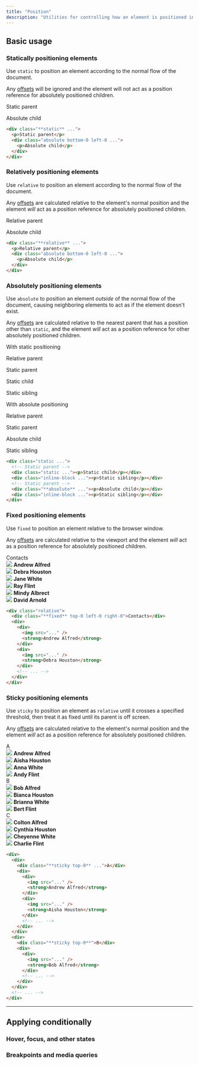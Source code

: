 ```yaml
---
title: "Position"
description: "Utilities for controlling how an element is positioned in the DOM."
---
```




## Basic usage

### Statically positioning elements

Use `static` to position an element according to the normal flow of the document.

Any [offsets](/docs/top-right-bottom-left) will be ignored and the element will not act as a position reference for absolutely positioned children.

<Example>
  <div class="relative text-sm font-medium leading-6">
    <div class="bg-purple-400/20 border border-purple-700/10 rounded-lg p-4 dark:bg-blue-900/70 dark:border-0">
      <div class="static bg-purple-400/20 border border-purple-700/10 p-4 h-32 dark:bg-blue-400/20 dark:border-0">
        <p class="text-purple-700 dark:text-blue-200">Static parent</p>
        <div class="absolute bottom-0 left-0 bg-purple-500 shadow-lg rounded-lg p-4 text-white dark:bg-blue-500">
          <p>Absolute child</p>
        </div>
      </div>
    </div>
  </div>
</Example>

```html
<div class="**static** ...">
  <p>Static parent</p>
  <div class="absolute bottom-0 left-0 ...">
    <p>Absolute child</p>
  </div>
</div>
```

### Relatively positioning elements

Use `relative` to position an element according to the normal flow of the document.

Any [offsets](/docs/top-right-bottom-left) are calculated relative to the element's normal position and the element *will* act as a position reference for absolutely positioned children.

<Example>
  <div class="relative text-sm font-medium leading-6">
    <div class="bg-blue-400/20 border border-blue-700/10 rounded-lg p-4 dark:bg-zinc-900/70 dark:border-0">
      <div class="relative bg-blue-400/20 border border-blue-700/10 p-4 h-32 dark:bg-zinc-400/20 dark:border-0">
        <p class="text-blue-700 dark:text-white">Relative parent</p>
        <div class="absolute bottom-0 left-0 bg-blue-500 shadow-lg rounded-lg p-4 text-white dark:bg-zinc-500">
          <p>Absolute child</p>
        </div>
      </div>
    </div>
  </div>
</Example>

```html
<div class="**relative** ...">
  <p>Relative parent</p>
  <div class="absolute bottom-0 left-0 ...">
    <p>Absolute child</p>
  </div>
</div>
```

### Absolutely positioning elements

Use `absolute` to position an element *outside* of the normal flow of the document, causing neighboring elements to act as if the element doesn't exist.

Any [offsets](/docs/top-right-bottom-left) are calculated relative to the nearest parent that has a position other than `static`, and the element *will* act as a position reference for other absolutely positioned children.

<Example>
  <div class="space-y-8">
    <div>
      <p class="text-sm text-zinc-500 font-medium mb-4">With static positioning</p>
      <div class="relative text-sm font-medium leading-6">
        <div class="relative bg-indigo-400/20 border border-indigo-700/10 rounded-lg p-4 dark:bg-indigo-900/80 dark:border-0">
          <p class="text-indigo-700 -mt-2 mb-2 dark:text-indigo-200">Relative parent</p>
          <div class="static bg-indigo-400/20 border border-indigo-700/10 p-4 h-32 flex flex-col justify-between dark:border-0">
            <p class="text-indigo-700 dark:text-indigo-200">Static parent</p>
            <div class="flex gap-4">
              <div class=" bottom-0 left-0 bg-indigo-500 shadow-lg rounded-lg p-4 text-white">
                <p>Static child</p>
              </div>
              <div class="bg-indigo-100 shadow-lg rounded-lg p-4 text-indigo-600">
                <p>Static sibling</p>
              </div>
            </div>
          </div>
        </div>
      </div>
    </div>
    <div>
      <p class="text-sm text-zinc-500 font-medium mb-4">With absolute positioning</p>
      <div class="relative text-sm font-medium leading-6">
        <div class="relative bg-indigo-400/20 border border-indigo-700/10 rounded-lg p-4 dark:bg-indigo-900/80 dark:border-0">
          <p class="text-indigo-700 -mt-2 mb-2 dark:text-indigo-200">Relative parent</p>
          <div class="static bg-indigo-400/20 border border-indigo-700/10 p-4 h-32 flex flex-col justify-between dark:border-0">
            <p class="text-indigo-700 dark:text-indigo-200">Static parent</p>
            <div class="flex gap-4">
              <div class="absolute top-0 right-0 bg-indigo-500 shadow-lg rounded-lg p-4 text-white">
                <p>Absolute child</p>
              </div>
              <div class="bg-indigo-100 shadow-lg rounded-lg p-4 text-indigo-600">
                <p>Static sibling</p>
              </div>
            </div>
          </div>
        </div>
      </div>
    </div>
  </div>
</Example>

```html
<div class="static ...">
  <!-- Static parent -->
  <div class="static ..."><p>Static child</p></div>
  <div class="inline-block ..."><p>Static sibling</p></div>
  <!-- Static parent -->
  <div class="**absolute** ..."><p>Absolute child</p></div>
  <div class="inline-block ..."><p>Static sibling</p></div>
</div>
```

### Fixed positioning elements

Use `fixed` to position an element relative to the browser window.

Any [offsets](/docs/top-right-bottom-left) are calculated relative to the viewport and the element *will* act as a position reference for absolutely positioned children.

<Example p="none">
  <div class="px-3">
    <div class="relative max-w-md mx-auto bg-white dark:bg-zinc-800 shadow-lg h-80 overflow-hidden ring-1 ring-zinc-900/5">
      <div class="absolute top-0 left-0 right-0 px-4 py-3 flex items-center font-semibold text-sm text-zinc-900 dark:text-zinc-200 bg-zinc-50/90 dark:bg-zinc-700/90 backdrop-blur-sm ring-1 ring-zinc-900/10 dark:ring-black/10">Contacts</div>
      <div class="overflow-auto flex flex-col divide-y h-80 dark:divide-zinc-200/5">
        <div class="flex items-center gap-4 p-4">
          <img class="w-12 h-12 rounded-full" src="https://images.unsplash.com/photo-1501196354995-cbb51c65aaea?ixlib=rb-1.2.1&ixid=MnwxMjA3fDB8MHxwaG90by1wYWdlfHx8fGVufDB8fHx8&auto=format&fit=facearea&facepad=4&w=256&h=256&q=80" />
          <strong class="text-zinc-900 text-sm font-medium dark:text-zinc-200">Andrew Alfred</strong>
        </div>
        <div class="flex items-center gap-4 p-4">
          <img class="w-12 h-12 rounded-full" src="https://images.unsplash.com/photo-1531123897727-8f129e1688ce?ixlib=rb-1.2.1&ixid=MnwxMjA3fDB8MHxwaG90by1wYWdlfHx8fGVufDB8fHx8&auto=format&fit=facearea&facepad=4&w=256&h=256&q=80" />
          <strong class="text-zinc-900 text-sm font-medium dark:text-zinc-200">Debra Houston</strong>
        </div>
        <div class="flex items-center gap-4 p-4">
          <img class="w-12 h-12 rounded-full" src="https://images.unsplash.com/photo-1517841905240-472988babdf9?ixlib=rb-1.2.1&ixid=MnwxMjA3fDB8MHxwaG90by1wYWdlfHx8fGVufDB8fHx8&auto=format&fit=facearea&facepad=4&w=256&h=256&q=80" />
          <strong class="text-zinc-900 text-sm font-medium dark:text-zinc-200">Jane White</strong>
        </div>
        <div class="flex items-center gap-4 p-4">
          <img class="w-12 h-12 rounded-full" src="https://images.unsplash.com/photo-1531427186611-ecfd6d936c79?ixlib=rb-1.2.1&ixid=MnwxMjA3fDB8MHxwaG90by1wYWdlfHx8fGVufDB8fHx8&auto=format&fit=facearea&facepad=4&w=256&h=256&q=80" />
          <strong class="text-zinc-900 text-sm font-medium dark:text-zinc-200">Ray Flint</strong>
        </div>
        <div class="flex items-center gap-4 p-4">
          <img class="w-12 h-12 rounded-full" src="https://images.unsplash.com/photo-1580489944761-15a19d654956?ixlib=rb-1.2.1&ixid=MnwxMjA3fDB8MHxwaG90by1wYWdlfHx8fGVufDB8fHx8&auto=format&fit=facearea&facepad=4&w=256&h=256&q=80" />
          <strong class="text-zinc-900 text-sm font-medium dark:text-zinc-200">Mindy Albrect</strong>
        </div>
        <div class="flex items-center gap-4 p-4">
          <img class="w-12 h-12 rounded-full" src="https://images.unsplash.com/photo-1492562080023-ab3db95bfbce?ixlib=rb-1.2.1&ixid=MnwxMjA3fDB8MHxwaG90by1wYWdlfHx8fGVufDB8fHx8&auto=format&fit=facearea&facepad=4&w=256&h=256&q=80" />
          <strong class="text-zinc-900 text-sm font-medium dark:text-zinc-200">David Arnold</strong>
        </div>
      </div>
    </div>
  </div>
</Example>

```html
<div class="relative">
  <div class="**fixed** top-0 left-0 right-0">Contacts</div>
  <div>
    <div>
      <img src="..." />
      <strong>Andrew Alfred</strong>
    </div>
    <div>
      <img src="..." />
      <strong>Debra Houston</strong>
    </div>
    <!-- ... -->
  </div>
</div>
```

### Sticky positioning elements

Use `sticky` to position an element as `relative` until it crosses a specified threshold, then treat it as fixed until its parent is off screen.

Any [offsets](/docs/top-right-bottom-left) are calculated relative to the element's normal position and the element *will* act as a position reference for absolutely positioned children.

<Example p="none">
  <div class="px-3">
    <div class="relative max-w-md mx-auto bg-white dark:bg-zinc-800 shadow-lg h-80 overflow-auto ring-1 ring-zinc-900/5 -my-px">
      <div class="relative">
        <div class="sticky top-0 px-4 py-3 flex items-center font-semibold text-sm text-zinc-900 dark:text-zinc-200 bg-zinc-50/90 dark:bg-zinc-700/90 backdrop-blur-sm ring-1 ring-zinc-900/10 dark:ring-black/10">A</div>
        <div class="divide-y dark:divide-zinc-200/5">
          <div class="flex items-center gap-4 p-4">
            <img class="w-12 h-12 rounded-full" src="https://images.unsplash.com/photo-1501196354995-cbb51c65aaea?ixlib=rb-1.2.1&ixid=MnwxMjA3fDB8MHxwaG90by1wYWdlfHx8fGVufDB8fHx8&auto=format&fit=facearea&facepad=4&w=256&h=256&q=80" />
            <strong class="text-zinc-900 text-sm font-medium dark:text-zinc-200">Andrew Alfred</strong>
          </div>
          <div class="flex items-center gap-4 p-4">
            <img class="w-12 h-12 rounded-full" src="https://images.unsplash.com/photo-1531123897727-8f129e1688ce?ixlib=rb-1.2.1&ixid=MnwxMjA3fDB8MHxwaG90by1wYWdlfHx8fGVufDB8fHx8&auto=format&fit=facearea&facepad=4&w=256&h=256&q=80" />
            <strong class="text-zinc-900 text-sm font-medium dark:text-zinc-200">Aisha Houston</strong>
          </div>
          <div class="flex items-center gap-4 p-4">
            <img class="w-12 h-12 rounded-full" src="https://images.unsplash.com/photo-1517841905240-472988babdf9?ixlib=rb-1.2.1&ixid=MnwxMjA3fDB8MHxwaG90by1wYWdlfHx8fGVufDB8fHx8&auto=format&fit=facearea&facepad=4&w=256&h=256&q=80" />
            <strong class="text-zinc-900 text-sm font-medium dark:text-zinc-200">Anna White</strong>
          </div>
          <div class="flex items-center gap-4 p-4">
            <img class="w-12 h-12 rounded-full" src="https://images.unsplash.com/photo-1531427186611-ecfd6d936c79?ixlib=rb-1.2.1&ixid=MnwxMjA3fDB8MHxwaG90by1wYWdlfHx8fGVufDB8fHx8&auto=format&fit=facearea&facepad=4&w=256&h=256&q=80" />
            <strong class="text-zinc-900 text-sm font-medium dark:text-zinc-200">Andy Flint</strong>
          </div>
        </div>
      </div>
      <div class="relative">
        <div class="sticky top-0 px-4 py-3 flex items-center font-semibold text-sm text-zinc-900 dark:text-zinc-200 bg-zinc-50/90 dark:bg-zinc-700/90 backdrop-blur-sm ring-1 ring-zinc-900/10 dark:ring-black/10">B</div>
        <div class="divide-y dark:divide-zinc-200/5">
          <div class="flex items-center gap-4 p-4">
            <img class="w-12 h-12 rounded-full" src="https://images.unsplash.com/photo-1501196354995-cbb51c65aaea?ixlib=rb-1.2.1&ixid=MnwxMjA3fDB8MHxwaG90by1wYWdlfHx8fGVufDB8fHx8&auto=format&fit=facearea&facepad=4&w=256&h=256&q=80" />
            <strong class="text-zinc-900 text-sm font-medium dark:text-zinc-200">Bob Alfred</strong>
          </div>
          <div class="flex items-center gap-4 p-4">
            <img class="w-12 h-12 rounded-full" src="https://images.unsplash.com/photo-1531123897727-8f129e1688ce?ixlib=rb-1.2.1&ixid=MnwxMjA3fDB8MHxwaG90by1wYWdlfHx8fGVufDB8fHx8&auto=format&fit=facearea&facepad=4&w=256&h=256&q=80" />
            <strong class="text-zinc-900 text-sm font-medium dark:text-zinc-200">Bianca Houston</strong>
          </div>
          <div class="flex items-center gap-4 p-4">
            <img class="w-12 h-12 rounded-full" src="https://images.unsplash.com/photo-1517841905240-472988babdf9?ixlib=rb-1.2.1&ixid=MnwxMjA3fDB8MHxwaG90by1wYWdlfHx8fGVufDB8fHx8&auto=format&fit=facearea&facepad=4&w=256&h=256&q=80" />
            <strong class="text-zinc-900 text-sm font-medium dark:text-zinc-200">Brianna White</strong>
          </div>
          <div class="flex items-center gap-4 p-4">
            <img class="w-12 h-12 rounded-full" src="https://images.unsplash.com/photo-1531427186611-ecfd6d936c79?ixlib=rb-1.2.1&ixid=MnwxMjA3fDB8MHxwaG90by1wYWdlfHx8fGVufDB8fHx8&auto=format&fit=facearea&facepad=4&w=256&h=256&q=80" />
            <strong class="text-zinc-900 text-sm font-medium dark:text-zinc-200">Bert Flint</strong>
          </div>
        </div>
      </div>
      <div class="relative">
        <div class="sticky top-0 px-4 py-3 flex items-center font-semibold text-sm text-zinc-900 dark:text-zinc-200 bg-zinc-50/90 dark:bg-zinc-700/90 backdrop-blur-sm ring-1 ring-zinc-900/10 dark:ring-black/10">C</div>
        <div class="divide-y dark:divide-zinc-200/5">
          <div class="flex items-center gap-4 p-4">
            <img class="w-12 h-12 rounded-full" src="https://images.unsplash.com/photo-1501196354995-cbb51c65aaea?ixlib=rb-1.2.1&ixid=MnwxMjA3fDB8MHxwaG90by1wYWdlfHx8fGVufDB8fHx8&auto=format&fit=facearea&facepad=4&w=256&h=256&q=80" />
            <strong class="text-zinc-900 text-sm font-medium dark:text-zinc-200">Colton Alfred</strong>
          </div>
          <div class="flex items-center gap-4 p-4">
            <img class="w-12 h-12 rounded-full" src="https://images.unsplash.com/photo-1531123897727-8f129e1688ce?ixlib=rb-1.2.1&ixid=MnwxMjA3fDB8MHxwaG90by1wYWdlfHx8fGVufDB8fHx8&auto=format&fit=facearea&facepad=4&w=256&h=256&q=80" />
            <strong class="text-zinc-900 text-sm font-medium dark:text-zinc-200">Cynthia Houston</strong>
          </div>
          <div class="flex items-center gap-4 p-4">
            <img class="w-12 h-12 rounded-full" src="https://images.unsplash.com/photo-1517841905240-472988babdf9?ixlib=rb-1.2.1&ixid=MnwxMjA3fDB8MHxwaG90by1wYWdlfHx8fGVufDB8fHx8&auto=format&fit=facearea&facepad=4&w=256&h=256&q=80" />
            <strong class="text-zinc-900 text-sm font-medium dark:text-zinc-200">Cheyenne White</strong>
          </div>
          <div class="flex items-center gap-4 p-4">
            <img class="w-12 h-12 rounded-full" src="https://images.unsplash.com/photo-1531427186611-ecfd6d936c79?ixlib=rb-1.2.1&ixid=MnwxMjA3fDB8MHxwaG90by1wYWdlfHx8fGVufDB8fHx8&auto=format&fit=facearea&facepad=4&w=256&h=256&q=80" />
            <strong class="text-zinc-900 text-sm font-medium dark:text-zinc-200">Charlie Flint</strong>
          </div>
        </div>
      </div>
    </div>
  </div>
</Example>

```html
<div>
  <div>
    <div class="**sticky top-0** ...">A</div>
    <div>
      <div>
        <img src="..." />
        <strong>Andrew Alfred</strong>
      </div>
      <div>
        <img src="..." />
        <strong>Aisha Houston</strong>
      </div>
      <!-- ... -->
    </div>
  </div>
  <div>
    <div class="**sticky top-0**">B</div>
    <div>
      <div>
        <img src="..." />
        <strong>Bob Alfred</strong>
      </div>
      <!-- ... -->
    </div>
  </div>
  <!-- ... -->
</div>
```

---

## <Heading ignore>Applying conditionally</Heading>

### <Heading ignore>Hover, focus, and other states</Heading>

<HoverFocusAndOtherStates defaultClass="relative" featuredClass="absolute" />

### <Heading ignore>Breakpoints and media queries</Heading>

<BreakpointsAndMediaQueries defaultClass="relative" featuredClass="absolute" />

